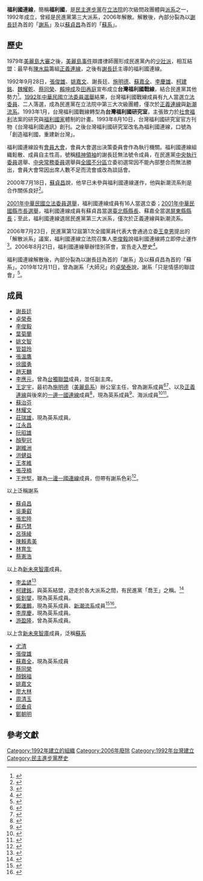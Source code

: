 {{Infobox political party
 |name          = 福利國連線
 |abbreviation  = 福利國
 |colorcode     = #00A9A0
 |foundation    = 1992年9月28日
 |dissolved     = {{end date|2006|7|23}}
 |predecessor   = {{plainlist|
* 台灣福利國戰線</small><br /><small>（1992年-1993年）</small>
  }}
 |successor     = [[長工之友會|謝系]]、[[新未來智庫|蘇系]]
 |創始人        = [[張俊雄|張俊雄]]、[[姚嘉文|姚嘉文]]、[[謝長廷|謝長廷]]、[[施明德|施明德]]、[[蘇嘉全|蘇嘉全]]、[[李慶雄_(1938年)|李慶雄]]、[[柯建銘|柯建銘]]、魏耀乾、[[蔡同榮|蔡同榮]]、[[賴坤成|賴坤成]]、[[田再庭|田再庭]]
}}
'''福利國連線'''，簡稱'''福利國'''，是[[民主進步黨|民主進步黨]]在[[立法院|立法院]]的次級問政團體與[[派系|派系]]之一，1992年成立，曾經是民進黨第三大派系，2006年解散。解散後，內部分裂為以[[謝長廷|謝長廷]]為首的「[[謝系|謝系]]」及以[[蘇貞昌|蘇貞昌]]為首的「[[新未來智庫|蘇系]]」。

==歷史==
1979年[[美麗島大審|美麗島大審]]之後，[[美麗島事件|美麗島事件]]辯謢律師團形成民進黨內的[[少壯派|少壯派]]，相互結盟：最早有[[陳水扁|陳水扁]]籌組[[正義連線|正義連線]]，之後有[[謝長廷|謝長廷]]主導的福利國連線。

1992年9月28日，[[張俊雄|張俊雄]]、[[姚嘉文|姚嘉文]]、謝長廷、[[施明德|施明德]]、[[蘇嘉全|蘇嘉全]]、[[李慶雄_(1938年)|李慶雄]]、[[柯建銘|柯建銘]]、[[魏耀乾|魏耀乾]]、[[蔡同榮|蔡同榮]]、[[賴坤成|賴坤成]]及[[田再庭|田再庭]]宣布成立'''台灣福利國戰線'''，結合民進黨其他勢力<ref>{{cite news|language=zh-tw|author=林美玲|title=「台灣福利國戰線」昨成立|url=|publisher=[[聯合報|聯合報]]|date=1992-09-29|accessdate=2017-05-28|pages=2}}</ref>。[[1992年中華民國立法委員選舉|1992年中華民國立法委員選舉]]結果，台灣福利國戰線成員有九人當選[[立法委員|立法委員]]、二人落選，成為民進黨在立法院中第三大次級團體，僅次於[[正義連線|正義連線]]與[[新潮流系|新潮流系]]。1993年1月，台灣福利國戰線轉型為'''台灣福利國研究室'''，主張致力於[[社會福利|社會福利]]法案的研究與[[福利國家|福利國家]]體制的計畫。1993年8月10日，台灣福利國研究室官方刊物《台灣福利國通訊》創刊。之後台灣福利國研究室改名為福利國連線，口號為「創造福利國，重建新台灣」。

福利國連線設有[[會員大會|會員大會]]，會員大會選出決策委員會作為執行機關。福利國連線組織鬆散、成員自主性高，號稱[[精神領袖|精神領袖]]的謝長廷無法號令成員，在民進黨[[中央執行委員|中央執行委員]]選舉、[[中央常務委員|中央常務委員]]選舉與[[全國不分區|全國不分區]]立委初選常因不能內部整合而無法勝出，會員大會常因出席人數不足而流會或改為談話會。

2000年7月18日，[[蘇貞昌|蘇貞昌]]說，他早已未參與福利國連線運作，他與新潮流系則是合作關係良好<ref>{{cite news|language=zh-tw|author=[[何榮幸|何榮幸]]|title=蘇貞昌「腳踏雙船」 正義連線成民進黨最大派系|url=|publisher=中國時報|date=2000-07-19|accessdate=2016-01-02}}</ref>。

[[2001年中華民國立法委員選舉|2001年中華民國立法委員選舉]]，福利國連線成員有16人當選立委；[[2001年中華民國縣市長選舉|2001年中華民國縣市長選舉]]，福利國連線成員有蘇貞昌當選[[臺北縣縣長|臺北縣縣長]]、蘇嘉全當選[[屏東縣縣長|屏東縣縣長]]；至此，福利國連線退居民進黨第三大派系，僅次於正義連線與新潮流系。

2006年7月23日，民進黨第12屆第1次全國黨員代表大會通過立委[[王幸男|王幸男]]提出的「解散派系」議案，福利國連線立法院召集人[[李俊毅|李俊毅]]說福利國連線將立即停止運作<ref>{{cite news|language=zh-tw|author=郭敏政、顏振凱、吳家翔|title=民進黨通過解散派系|url=http://www.appledaily.com.tw/appledaily/article/headline/20060724/2770568|publisher=[[台灣蘋果日報|台灣蘋果日報]]|date=2006-07-24|accessdate=2016-01-02|archive-date=2016-09-13|archive-url=https://web.archive.org/web/20160913081115/http://www.appledaily.com.tw/appledaily/article/headline/20060724/2770568/|dead-url=no}}</ref>。2006年8月21日，福利國連線舉辦惜別茶會，宣告走入歷史<ref>{{cite news|language=zh-tw|author=|title=福利國惜別茶會 正式宣告解散|url=http://news.cts.com.tw/cts/politics/200608/200608210205498.html|publisher=[[華視新聞|華視新聞]]|date=2006-08-21|accessdate=2016-08-13|archive-date=2019-05-08|archive-url=https://web.archive.org/web/20190508075343/https://news.cts.com.tw/cts/politics/200608/200608210205498.html|dead-url=no}}</ref>。

福利國連線解散後，內部分裂為以謝長廷為首的「謝系」及以蘇貞昌為首的「蘇系」。2019年12月11日，曾為謝系「大師兄」的[[卓榮泰|卓榮泰]]說，謝系「只是情感的聯誼會」<ref>{{cite news|language=zh-tw|author=曾薏蘋|title=謝系分裂邊緣化 感情仍在|url=https://www.chinatimes.com/newspapers/20191212000657-260118|publisher=中國時報|date=2019-12-12|accessdate=2021-08-09|archive-date=2022-01-22|archive-url=https://web.archive.org/web/20220122021846/https://www.chinatimes.com/newspapers/20191212000657-260118|dead-url=no}}</ref>。

==成員==
*[[謝長廷|謝長廷]]
*[[卓榮泰|卓榮泰]]
*[[李俊毅|李俊毅]]
*[[葉菊蘭|葉菊蘭]]
*[[姚文智|姚文智]]
*[[管碧玲|管碧玲]]
*[[張溫鷹|張溫鷹]]
*[[徐國勇|徐國勇]]
*[[趙天麟|趙天麟]]
*[[李應元|李應元]]，曾為[[台獨聯盟|台獨聯盟]]成員，並任副主席。
*[[王定宇|王定宇]]，最初為[[施明德|施明德]]（[[美麗島系|美麗島系]]）辦公室主任，曾為謝系成員<ref>{{cite news|url=https://www.npf.org.tw/1/18221|author=張孟湧|title=民進黨台南市長初選「黨內互打」廝殺激烈之成因|publisher=[[國家政策研究基金會|國家政策研究基金會]]|date=2018-02-27}}</ref><ref>{{cite news|url=https://www.ketagalanmedia.com/2016/04/11/long-live-the-dpp-factions-tw/|author=Aaron Wytze Wilson|title=民進黨派系萬歲!|publisher=[[Ketagalan_Media|Ketagalan Media]]|date=2016-04-11|accessdate=2018-12-22|archive-date=2018-12-22|archive-url=https://web.archive.org/web/20181222125514/https://www.ketagalanmedia.com/2016/04/11/long-live-the-dpp-factions-tw/|dead-url=no}}</ref>、以及[[正義連線|正義連線]]與後來的[[一邊一國連線|一邊一國連線]]成員<ref>{{cite news|url=http://dailynews.sina.com/bg/tw/twpolitics/phoenixtv/20110628/01042559427.html|title=扁子弟兵王定宇被迫退選 陳水扁批謝系機關算盡|publisher=[[新浪網|新浪網]]|date=2011-06-28|accessdate=2018-12-22|archive-date=2012-06-18|archive-url=https://web.archive.org/web/20120618100520/http://dailynews.sina.com/bg/tw/twpolitics/phoenixtv/20110628/01042559427.html|dead-url=no}}</ref>，現為英系成員<ref>{{cite news|url=https://www.storm.mg/article/241407|title=「鍋貼役」英系開罵！王定宇：服役失去公共性，跟拉軍伕、當奴才有何不同？|publisher=[[風傳媒|風傳媒]]|date=2017-03-30|accessdate=2018-12-22|archive-date=2018-12-22|archive-url=https://web.archive.org/web/20181222125442/https://www.storm.mg/article/241407|dead-url=no}}</ref>、海派成員<ref>{{cite news|url=https://www.upmedia.mg/news_info.php?SerialNo=48047|title=後菊時代「謝系」加盟「海派」 挑戰新系高雄議長布局|publisher=[[上報|上報]]|date=2018-09-15|accessdate=2018-12-22|archive-date=2018-12-22|archive-url=https://web.archive.org/web/20181222125420/https://www.upmedia.mg/news_info.php?SerialNo=48047|dead-url=no}}</ref><ref>{{cite news|url=https://tw.appledaily.com/new/realtime/20180708/1386958/|title=民進黨權力核心改組　派系喬到同額競選|publisher=[[蘋果日報|蘋果日報]]|date=2018-07-08}}</ref>。
*[[蘇治芬|蘇治芬]]
*[[林耀文|林耀文]]
*[[莊瑞雄|莊瑞雄]]，現為英系成員。
*[[江永昌|江永昌]]
*[[阮昭雄|阮昭雄]]
*[[顏聖冠|顏聖冠]]
*[[謝維洲|謝維洲]]
*[[洪健益|洪健益]]
*[[王孝維|王孝維]]
*[[張茂楠|張茂楠]]
*[[王世堅|王世堅]]，雖為[[一邊一國連線|一邊一國連線]]成員，但帶有謝系色彩<ref>{{cite news|url=http://news.ftv.com.tw/AMP/News_Amp.aspx?id=2018B27L07M1|title=姚文智立委缺額誰來補？王世堅、簡余晏都被點名|publisher=[[民視新聞台|民視新聞台]]|date=2018-12-06|accessdate=2018-12-22|archive-date=2018-12-23|archive-url=https://web.archive.org/web/20181223030127/https://news.ftv.com.tw/AMP/News_Amp.aspx?id=2018B27L07M1|dead-url=no}}</ref>。

以上泛稱謝系
*[[蘇貞昌|蘇貞昌]]
*[[吳秉叡|吳秉叡]]
*[[張宏陸|張宏陸]]
*[[蘇巧慧|蘇巧慧]]
*[[呂孫綾|呂孫綾]]
*[[陳賴素美|陳賴素美]]
*[[林育生|林育生]]
*[[蔡憲浩|蔡憲浩]]
以上為[[新未來智庫|新未來智庫]]成員。
*[[李孟諺|李孟諺]]<ref>{{cite news|url=https://www.upmedia.mg/news_info.php?SerialNo=55734|title=【三長出爐】蘇派人馬成新閣首選　李孟諺接政院秘書長|publisher=[[上報|上報]]|date=2019-01-11|accessdate=2019-01-11|archive-date=2019-05-07|archive-url=https://web.archive.org/web/20190507205319/https://www.upmedia.mg/news_info.php?SerialNo=55734|dead-url=no}}</ref>
*[[柯建銘|柯建銘]]，與英系結盟，遊走於各大派系之間，有民進黨「喬王」之稱。<ref>{{cite news|url=https://www.businessweekly.com.tw/article.aspx?id=15469&type=Blog|title=「英派紙牌屋」第一集：議長之戰 - 民進黨「喬王」柯建銘，無法成為新任立法院長的關鍵原因|publisher=[[商業周刊|商業周刊]]|date=2016-02-01|accessdate=2018-12-22|archive-date=2019-05-08|archive-url=https://web.archive.org/web/20190508050603/https://www.businessweekly.com.tw/article.aspx?id=15469&type=Blog|dead-url=no}}</ref>
*[[吳釗燮|吳釗燮]]，現為英系成員。
*[[鄭運鵬|鄭運鵬]]，現為英系成員、[[新潮流系|新潮流系]]成員<ref>{{cite news|url=https://www.storm.mg/article/373796|title=新潮流、謝系打破心結聯手抗柯文哲？陳菊雖未現身，段宜康引言助姚文智|publisher=[[風傳媒|風傳媒]]|date=2017-12-17|accessdate=2019-02-20|archive-date=2019-05-07|archive-url=https://web.archive.org/web/20190507214731/https://www.storm.mg/article/373796|dead-url=no}}</ref><ref>{{cite news|url=https://www.rti.org.tw/news/view/id/2011858|title=柯文哲批政治算計 民進黨：請多關心市政|publisher=[[中央廣播電台|中央廣播電台]]|date=2019-02-17|accessdate=2019-02-20|archive-date=2019-09-04|archive-url=https://web.archive.org/web/20190904023814/http://www.rti.org.tw/news/view/id/2011858|dead-url=no}}</ref>。
*[[李厚慶|李厚慶]]，現為英系成員。
*[[游盈隆|游盈隆]]，曾為英系成員。
以上含[[新未來智庫|新未來智庫]]成員，泛稱[[蘇系|蘇系]]
*[[尤清|尤清]]
*[[張俊雄|張俊雄]]
*[[蘇嘉全|蘇嘉全]]，現為英系成員
*[[蔡同榮|蔡同榮]]
*[[顏錦福|顏錦福]]
*[[姚嘉文|姚嘉文]]
*[[廖大林|廖大林]]
*[[周清玉|周清玉]]
*[[邱垂貞|邱垂貞]]
*[[鄭朝明|鄭朝明]]

==參考文獻==
{{reflist}}

{{民進黨派系}}
[[Category:1992年建立的組織|Category:1992年建立的組織]]
[[Category:2006年廢除|Category:2006年廢除]]
[[Category:1992年台灣建立|Category:1992年台灣建立]]
[[Category:民主進步黨歷史|Category:民主進步黨歷史]]